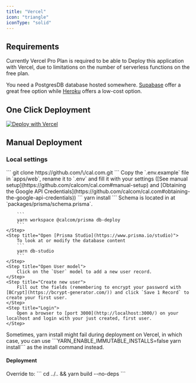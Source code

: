 ```yaml
---
title: "Vercel"
icon: "triangle"
iconType: "solid"
---
```


## Requirements

Currently Vercel Pro Plan is required to be able to Deploy this application with Vercel, due to limitations on the number of serverless functions on the free plan.

You need a PostgresDB database hosted somewhere. [Supabase](https://supabase.com/) offer a great free option while [Heroku](https://www.heroku.com/) offers a low-cost option.

## One Click Deployment

<a href="https://vercel.com/new/clone?repository-url=https%3A%2F%2Fgithub.com%2Fcalcom%2Fcal.com&env=DATABASE_URL,NEXT_PUBLIC_WEBAPP_URL,NEXTAUTH_URL,NEXTAUTH_SECRET,CRON_API_KEY,CALENDSO_ENCRYPTION_KEY&envDescription=See%20all%20available%20env%20vars&envLink=https%3A%2F%2Fgithub.com%2Fcalcom%2Fcal.com%2Fblob%2Fmain%2F.env.example&project-name=cal&repo-name=cal.com&build-command=cd%20../..%20%26%26%20yarn%20build&root-directory=apps%2Fweb%2F" target="_blank">
<img src="https://vercel.com/button" noZoom alt="Deploy with Vercel" />
</a>

## Manual Deployment

### Local settings

<Steps>
    <Step title="Fork and clone the repository">
        ```
            git clone https://github.com/\<your-fork\>/cal.com.git
        ```
    </Step>
    <Step title="Set environment variables">
        Copy the `.env.example` file in `apps/web`, rename it to `.env` and fill it with your settings ([See manual setup](https://github.com/calcom/cal.com#manual-setup) and [Obtaining the Google API Credentials](https://github.com/calcom/cal.com#obtaining-the-google-api-credentials))
    </Step>
    <Step title="Install packages with yarn">        
        ```
        yarn install
        ```
    </Step>
    <Step title="Set up the database using the Prisma schema">
        Schema is located in at `packages/prisma/schema.prisma`.

        ```
        yarn workspace @calcom/prisma db-deploy
        ```
    </Step>
    <Step title="Open [Prisma Studio](https://www.prisma.io/studio)">
        To look at or modify the database content
        ```
        yarn db-studio
        ```
    </Step>
    <Step title="Open User model">
        Click on the `User` model to add a new user record.
    </Step>
    <Step title="Create new user">
        Fill out the fields (remembering to encrypt your password with [BCrypt](https://bcrypt-generator.com/)) and click `Save 1 Record` to create your first user.
    </Step>
    <Step title="Login">
        Open a browser to [port 3000](http://localhost:3000/) on your localhost and login with your just created, first user.
    </Step>
</Steps>

<Warning>
Sometimes, yarn install might fail during deployment on Vercel, in which case, you can use ```YARN_ENABLE_IMMUTABLE_INSTALLS=false yarn install``` as the install command instead. 
</Warning>

#### Deployment

<Steps>
    <Step title="Create a new project on Vercel">
    </Step>
    <Step title="Import from your forked repository">
    </Step>
    <Step title="Set the Environment Variables">
    </Step>
    <Step title="Set the root directory to `apps/web`">
    </Step>
    <Step title="Override the build command">
        Override to:
        ```
        cd ../.. && yarn build --no-deps
        ```
    </Step>
    <Step title="Hit Deploy">
    </Step>
</Steps>